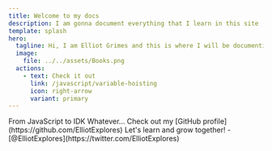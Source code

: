 ```yaml
---
title: Welcome to my docs
description: I am gonna document everything that I learn in this site
template: splash
hero:
  tagline: Hi, I am Elliot Grimes and this is where I will be documenting everything that I learn.
  image:
    file: ../../assets/Books.png
  actions:
    - text: Check it out
      link: /javascript/variable-hoisting
      icon: right-arrow
      variant: primary
---
```



<CardGrid stagger>
	<Card title="Check the docs" icon="add-document">
		From JavaScript to IDK Whatever...
	</Card>
	<Card title="Github" icon="github">
		Check out my [GitHub profile](https://github.com/ElliotExplores)
	</Card>
	<Card title="Follow me on Twitter/X" icon="twitter">
		Let's learn and grow together! - [@ElliotExplores](https://twitter.com/ElliotExplores)
	</Card>
</CardGrid>

